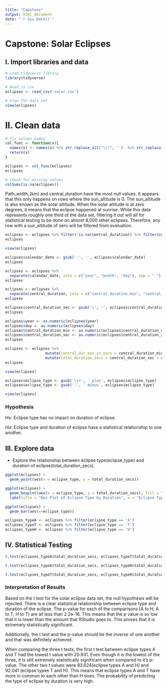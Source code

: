 ```yaml
---
title: "Capstone"
output: html_document
date: "`r Sys.Date()`"
---
```


# Capstone: Solar Eclipses

## I. Import libraries and data

```r
# Load tidyverse library
library(tidyverse)
```

```r
# Read in csv
eclipses <- read_csv('solar.csv')
```

```r
# View the data set
view(eclipses)
```

# II. Clean data

```r
# Fix column names
col_func <- function(x){
  names(x) <- names(x) %>% str_replace_all("\\(", '')  %>% str_replace_all("\\)", '') %>%str_replace_all(" ", '_') %>% tolower()
  return(x)
}

eclipses <- col_func(eclipses)
eclipses
```

```r
# Check for missing values
colSums(is.na(eclipses))
```

Path_width\_(km) and central_duration have the most null values. It appears that this only happens on rows where the sun_altitude is 0. The sun_altitude is also known as the solar altitude. When the solar altitude is at zero degrees, it means that the eclipse happened at sunrise. While this data represents roughly one third of the data set, filtering it out will all for statistical testing to be done on almost 8,000 other eclipses. Therefore, any row with a sun_altitude of zero will be filtered from evaluation.

```r
eclipses <- eclipses %>% filter(!is.na(central_duration)) %>% filter(central_duration != '-')
eclipses
```

```r
view(eclipses)
```

```r
eclipses$calendar_date <- gsub('-', '', eclipses$calendar_date)
eclipses
```

```r
eclipses <- eclipses %>%
  separate(calendar_date, into = c("year", "month", "day"), sep = " ")
eclipses
```

```r
eclipses <- eclipses %>%
  separate(central_duration, into = c("central_duration_min", "central_duration_sec"), sep = "m")
eclipses
```

```r
eclipses$central_duration_sec <- gsub('s', '', eclipses$central_duration_sec)
eclipses
```

```r
eclipses$year <- as.numeric(eclipses$year)
eclipses$day <- as.numeric(eclipses$day)
eclipses$central_duration_min <- as.numeric(eclipses$central_duration_min)
eclipses$central_duration_sec <- as.numeric(eclipses$central_duration_sec)
eclipses
```

```r
eclipses <- eclipses %>%
                  mutate(central_dur_min_in_secs = central_duration_min * 60) %>%
                  mutate(total_duration_secs = central_duration_sec + central_dur_min_in_secs)
eclipses
```

```r
view(eclipses)
```

```r
eclipses$eclipse_type <- gsub('\\+', ' plus', eclipses$eclipse_type)
eclipses$eclipse_type <- gsub('-', ' minus', eclipses$eclipse_type)

```

```r
view(eclipses)
```

### Hypothesis

$Ho:$ Eclipse type has no impact on duration of eclipse.

$Ha:$ Eclipse type and duration of eclipse have a statistical relationship to one another.

## III. Explore data

-   Explore the relationship between eclipse type(eclipse_type) and duration of eclipse(total_duration_secs).

```r
ggplot(eclipses) +
  geom_point(aes(x = eclipse_type, y = total_duration_secs))
```

```r
ggplot(eclipses) +
  geom_boxplot(aes(x = eclipse_type, y = total_duration_secs), fill = "blue") +
  labs(title = "Box Plot of Eclipse Type by Duration", x = "Eclipse Type", y = "Duration in Seconds")
```

```r
ggplot(eclipses) +
  geom_bar(aes(x=eclipse_type))
```

```r
eclipses_typeA <- eclipses %>% filter(eclipse_type == 'A')
eclipses_typeT <- eclipses %>% filter(eclipse_type == 'T')
eclipses_typeH <- eclipses %>% filter(eclipse_type == 'H')
```

## IV. Statistical Testing

```r
t.test(eclipses_typeA$total_duration_secs, eclipses_typeT$total_duration_secs)
```

```r
t.test(eclipses_typeA$total_duration_secs, eclipses_typeH$total_duration_secs)
```

```r
t.test(eclipses_typeT$total_duration_secs, eclipses_typeH$total_duration_secs)
```

### Interpretation of Results

Based on the t test for the solar eclipse data set, the null hypothesis will be rejected. There is a clear statistical relationship between eclipse type and duration of the eclipse. The p-value for each of the comparisons (A to H, A to T, H to T) are all less than 2.2e-16. This means that the p value is so low that it is lower than the amount that RStudio goes to. This proves that it is extremely statistically significant.

Additionally, the t test and the p-value should be the inverse of one another and that was definitely achieved.

When comparing the three t tests, the first t test between eclipse types A and T had the lowest t value with 20.931. Even though it is the lowest of the three, it is still extremely statistically significant when compared to it's p-value. The other two t values were 83.624(eclipse types A and H) and 92.041 (eclipse types T and H). This means that eclipse types A and T have more in common to each other than H does. The probability of predicting the type of eclipse by duration is very high.
